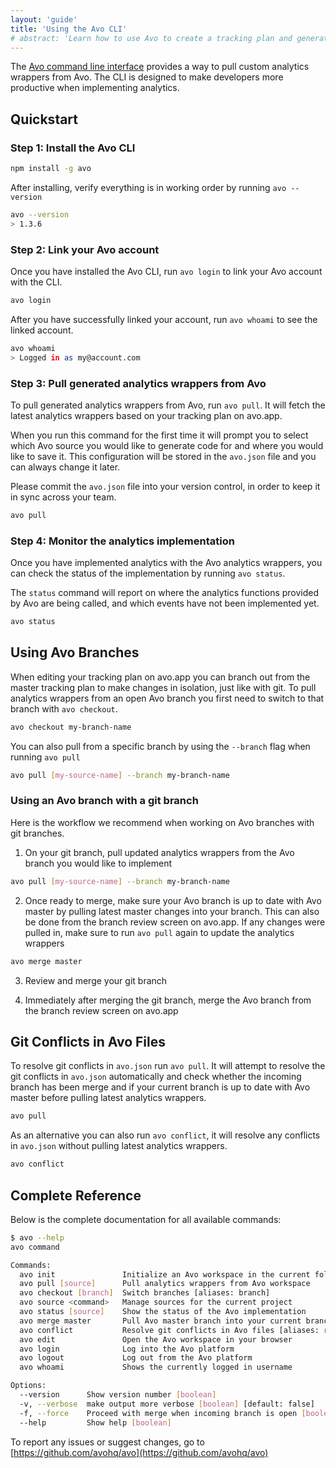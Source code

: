 ```yaml
---
layout: 'guide'
title: 'Using the Avo CLI'
# abstract: 'Learn how to use Avo to create a tracking plan and generate high quality, actionable data.'
---
```


The [Avo command line interface](https://github.com/avohq/avo) provides a way to pull custom analytics wrappers from Avo. The CLI is designed to make developers more productive when implementing analytics.

## <a name="quickstart"></a> Quickstart

### Step 1: Install the Avo CLI

```sh
npm install -g avo
```

After installing, verify everything is in working order by running `avo --version`

```sh
avo --version
> 1.3.6
```

### Step 2: Link your Avo account

Once you have installed the Avo CLI, run `avo login` to link your Avo account with the CLI.

```sh
avo login
```

After you have successfully linked your account, run `avo whoami` to see the linked account.

```sh
avo whoami
> Logged in as my@account.com
```

### Step 3: Pull generated analytics wrappers from Avo

To pull generated analytics wrappers from Avo, run `avo pull`. It will fetch the latest analytics wrappers based on your tracking plan on avo.app.

When you run this command for the first time it will prompt you to select which Avo source you would like to generate code for and where you would like to save it. This configuration will be stored in the `avo.json` file and you can always change it later.

Please commit the `avo.json` file into your version control, in order to keep it in sync across your team.

```sh
avo pull
```

### Step 4: Monitor the analytics implementation

Once you have implemented analytics with the Avo analytics wrappers, you can check the status of the implementation by running `avo status`.

The `status` command will report on where the analytics functions provided by Avo are being called, and which events have not been implemented yet.

```sh
avo status
```

## <a name="using-branches"></a> Using Avo Branches

When editing your tracking plan on avo.app you can branch out from the master tracking plan to make changes in isolation, just like with git. To pull analytics wrappers from an open Avo branch you first need to switch to that branch with `avo checkout`.

```sh
avo checkout my-branch-name
```

You can also pull from a specific branch by using the `--branch` flag when running `avo pull`

```sh
avo pull [my-source-name] --branch my-branch-name
```

### Using an Avo branch with a git branch

Here is the workflow we recommend when working on Avo branches with git branches.

1. On your git branch, pull updated analytics wrappers from the Avo branch you would like to implement

```sh
avo pull [my-source-name] --branch my-branch-name
```

2. Once ready to merge, make sure your Avo branch is up to date with Avo master by pulling latest master changes into your branch. This can also be done from the branch review screen on avo.app.
   If any changes were pulled in, make sure to run `avo pull` again to update the analytics wrappers

```sh
avo merge master
```

3. Review and merge your git branch

4. Immediately after merging the git branch, merge the Avo branch from the branch review screen on avo.app

## <a name="git-conflicts"></a> Git Conflicts in Avo Files

To resolve git conflicts in `avo.json` run `avo pull`. It will attempt to resolve the git conflicts in `avo.json` automatically and check whether the incoming branch has been merge and if your current branch is up to date with Avo master before pulling latest analytics wrappers.

```sh
avo pull
```

As an alternative you can also run `avo conflict`, it will resolve any conflicts in `avo.json` without pulling latest analytics wrappers.

```sh
avo conflict
```

## <a name="complete-reference"></a> Complete Reference

Below is the complete documentation for all available commands:

```sh
$ avo --help
avo command

Commands:
  avo init               Initialize an Avo workspace in the current folder
  avo pull [source]      Pull analytics wrappers from Avo workspace
  avo checkout [branch]  Switch branches [aliases: branch]
  avo source <command>   Manage sources for the current project
  avo status [source]    Show the status of the Avo implementation
  avo merge master       Pull Avo master branch into your current branch
  avo conflict           Resolve git conflicts in Avo files [aliases: resolve, conflicts]
  avo edit               Open the Avo workspace in your browser
  avo login              Log into the Avo platform
  avo logout             Log out from the Avo platform
  avo whoami             Shows the currently logged in username

Options:
  --version      Show version number [boolean]
  -v, --verbose  make output more verbose [boolean] [default: false]
  -f, --force    Proceed with merge when incoming branch is open [boolean] [default: false]
  --help         Show help [boolean]
```

To report any issues or suggest changes, go to [https://github.com/avohq/avo](https://github.com/avohq/avo)
